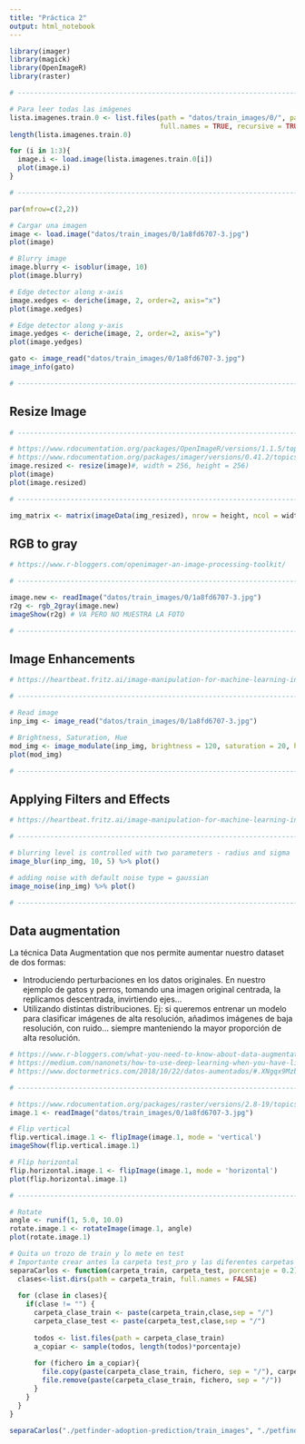```yaml
---
title: "Práctica 2"
output: html_notebook
---
```


```r
library(imager)
library(magick)
library(OpenImageR)
library(raster)
```


```r
# ------------------------------------------------------------------------------------------

# Para leer todas las imágenes
lista.imagenes.train.0 <- list.files(path = "datos/train_images/0/", pattern = "*.jpg", 
                                     full.names = TRUE, recursive = TRUE)
length(lista.imagenes.train.0)

for (i in 1:3){
  image.i <- load.image(lista.imagenes.train.0[i])
  plot(image.i)
}

# ------------------------------------------------------------------------------------------

par(mfrow=c(2,2))

# Cargar una imagen
image <- load.image("datos/train_images/0/1a8fd6707-3.jpg")
plot(image) 

# Blurry image
image.blurry <- isoblur(image, 10)
plot(image.blurry)

# Edge detector along x-axis
image.xedges <- deriche(image, 2, order=2, axis="x")
plot(image.xedges)

# Edge detector along y-axis
image.yedges <- deriche(image, 2, order=2, axis="y") 
plot(image.yedges)

gato <- image_read("datos/train_images/0/1a8fd6707-3.jpg")
image_info(gato)

# ------------------------------------------------------------------------------------------
```


## Resize Image

```r
# ------------------------------------------------------------------------------------------

# https://www.rdocumentation.org/packages/OpenImageR/versions/1.1.5/topics/resizeImage
# https://www.rdocumentation.org/packages/imager/versions/0.41.2/topics/resize
image.resized <- resize(image)#, width = 256, height = 256)
plot(image)
plot(image.resized)

# ------------------------------------------------------------------------------------------

img_matrix <- matrix(imageData(img_resized), nrow = height, ncol = width * 3)
```


## RGB to gray

```r
# https://www.r-bloggers.com/openimager-an-image-processing-toolkit/

# ------------------------------------------------------------------------------------------

image.new <- readImage("datos/train_images/0/1a8fd6707-3.jpg")
r2g <- rgb_2gray(image.new)
imageShow(r2g) # VA PERO NO MUESTRA LA FOTO

# ------------------------------------------------------------------------------------------
```


## Image Enhancements

```r
# https://heartbeat.fritz.ai/image-manipulation-for-machine-learning-in-r-ff2b92069fef

# ------------------------------------------------------------------------------------------

# Read image
inp_img <- image_read("datos/train_images/0/1a8fd6707-3.jpg")

# Brightness, Saturation, Hue
mod_img <- image_modulate(inp_img, brightness = 120, saturation = 20, hue = 20)
plot(mod_img)

# ------------------------------------------------------------------------------------------
```


## Applying Filters and Effects

```r
# https://heartbeat.fritz.ai/image-manipulation-for-machine-learning-in-r-ff2b92069fef

# ------------------------------------------------------------------------------------------

# blurring level is controlled with two parameters - radius and sigma 
image_blur(inp_img, 10, 5) %>% plot()

# adding noise with default noise type = gaussian
image_noise(inp_img) %>% plot()

# ------------------------------------------------------------------------------------------
```



## Data augmentation

La técnica Data Augmentation que nos permite aumentar nuestro dataset de dos formas:

- Introduciendo perturbaciones en los datos originales. En nuestro ejemplo de gatos y perros, tomando una imagen original centrada, la replicamos descentrada, invirtiendo ejes…
- Utilizando distintas distribuciones. Ej: si queremos entrenar un modelo para clasificar imágenes de alta resolución, añadimos imágenes de baja resolución, con ruido… siempre manteniendo la mayor proporción de alta resolución.


```r
# https://www.r-bloggers.com/what-you-need-to-know-about-data-augmentation-for-machine-learning/
# https://medium.com/nanonets/how-to-use-deep-learning-when-you-have-limited-data-part-2-data-augmentation-c26971dc8ced
# https://www.doctormetrics.com/2018/10/22/datos-aumentados/#.XNgqx9Mzby8

# ------------------------------------------------------------------------------------------

# https://www.rdocumentation.org/packages/raster/versions/2.8-19/topics/flip
image.1 <- readImage("datos/train_images/0/1a8fd6707-3.jpg")

# Flip vertical
flip.vertical.image.1 <- flipImage(image.1, mode = 'vertical')
imageShow(flip.vertical.image.1)

# Flip horizontal
flip.horizontal.image.1 <- flipImage(image.1, mode = 'horizontal')
plot(flip.horizontal.image.1)

# ------------------------------------------------------------------------------------------

# Rotate 
angle <- runif(1, 5.0, 10.0)
rotate.image.1 <- rotateImage(image.1, angle)
plot(rotate.image.1)
```




```r
# Quita un trozo de train y lo mete en test
# Importante crear antes la carpeta test_pro y las diferentes carpetas para las etiquetas dentro
separaCarlos <- function(carpeta_train, carpeta_test, porcentaje = 0.2) {
  clases<-list.dirs(path = carpeta_train, full.names = FALSE)
  
  for (clase in clases){
    if(clase != "") {
      carpeta_clase_train <- paste(carpeta_train,clase,sep = "/")
      carpeta_clase_test <- paste(carpeta_test,clase,sep = "/")
      
      todos <- list.files(path = carpeta_clase_train)
      a_copiar <- sample(todos, length(todos)*porcentaje)
      
      for (fichero in a_copiar){
        file.copy(paste(carpeta_clase_train, fichero, sep = "/"), carpeta_clase_test)
        file.remove(paste(carpeta_clase_train, fichero, sep = "/"))
      }
    }
  }
}

separaCarlos("./petfinder-adoption-prediction/train_images", "./petfinder-adoption-prediction/test_pro")
```

